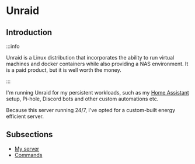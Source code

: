# Unraid

## Introduction

:::info

Unraid is a Linux distribution that incorporates the ability to run virtual machines and docker
containers while also providing a NAS environment. It is a paid product, but it is well worth the
money.

:::

I'm running Unraid for my persistent workloads, such as my [Home Assistant](../home-assistant)
setup, Pi-hole, Discord bots and other custom automations etc.

Because this server running 24/7, I've opted for a custom-built energy efficient server.

## Subsections

- [My server](./server)
- [Commands](./commands)
